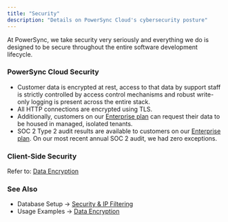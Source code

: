 ```yaml
---
title: "Security"
description: "Details on PowerSync Cloud's cybersecurity posture"
---
```


At PowerSync, we take security very seriously and everything we do is designed to be secure throughout the entire software development lifecycle.

### PowerSync Cloud Security

* Customer data is encrypted at rest, access to that data by support staff is strictly controlled by access control mechanisms and robust write-only logging is present across the entire stack.
* All HTTP connections are encrypted using TLS.
* Additionally, customers on our [Enterprise plan](https://www.powersync.com/pricing) can request their data to be housed in managed, isolated tenants.
* SOC 2 Type 2 audit results are available to customers on our [Enterprise plan](https://www.powersync.com/pricing). On our most recent annual SOC 2 audit, we had zero exceptions.

### Client-Side Security

Refer to: [Data Encryption](/usage/use-case-examples/data-encryption)


### See Also

* Database Setup → [Security & IP Filtering](/usage/installation/database-setup/security-and-ip-filtering)
* Usage Examples → [Data Encryption](/usage/use-case-examples/data-encryption)